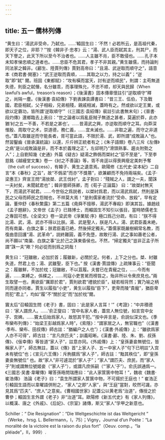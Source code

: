 ```yaml
---
---
---
```

title: 五一 儒林列傳
---




“黄生曰：‘湯武非受命，乃弑也。……’轅固生曰：‘不然！必若所云，是高祖代秦，即天子之位，非耶？’”按《韓非子·忠孝》云：“湯、武人臣而弑其主，刑其尸，而天下譽之，此天下所以至今不治者也。……人主雖不肖，臣不敢侵也。……孔子本未知孝悌忠順之道者也。……忠臣不危其君，孝子不非其親。”黄生雖儒，而持論則同法家之韓非。《酈生、陸賈列傳》賈對高帝曰：“且湯、武逆取而順守之”，語意本《商君書·開塞》：“武王逆取而貴順，……其取之以力，持之以義”；“逆取”即“弑” 爾。班固《東都賦》：“攻有橫而當天，討有逆而順民”，則謂：主苟無道失德，則臣之弑僭，名分雖乖，而事理殊允，不忠不顺，却天與民歸（When lawful’s awful，treason’s reason）；《後漢書》固本傳章懷註引“逆取順守”釋之，尚隔一塵。《後漢書·袁紹傳》下劉表諫袁譚書曰：“昔三王、伍伯，下及戰國，君臣相弑，父子相殺，兄弟相殘，親戚相滅，蓋時有之。然或欲以定王業，或欲以定霸功，皆所謂‘逆取順守’”（《三國志·袁紹傳》裴註引此書無末句）；《晉書·段灼傳》還鄉臨去上表曰：“世之論者以爲亂臣賊子無道之甚者，莫遍於莽，此亦猶‘紂之五一不善，不若是之甚也’。……昔湯武之興，亦逆取而順守之耳。向莽深惟殷、周取守之术，崇道德，務仁義，……宜未滅也。……非取之遍，而守之非道也。”蓋凡取雖逆而守能長者，胥可當此語，不限於湯、武，即所謂“成敗論人”也。然習鑿齒《晉承漢統論》以還，斤斤辨正統者有之；《朱子語類》卷八三斥《左傳》之病“是以成敗論是非，而不本於義理之正”，左邱明乃“滑頭熟事、趨炎附勢之人”；上自劉知幾《史通》外篇《疑古》疑湯之飾僞而桀紂之“惡不至是”，下至李慈銘《越縵堂文集》卷一《紂之不善論》等，胥不肯逕以得喪興廢定美刺予奪（the cult of success），有韓子、黄生之遺意焉。歐陽修《五代史·梁本紀》二自言“本《春秋》之旨”，故“不僞梁”而亦“不獎篡”，欲兼顧而不免持兩端矣。《孟子·梁惠王》齊宣王問“湯放桀、武王伐紂”，孟子對曰：“殘賊之人，謂之一夫，聞誅一夫紂矣，未聞弑君也”；韓非嘗師孫卿，而《荀子·正論篇》 曰：“故桀紂無天下，而湯武不弑君。……今世俗之爲説者，以桀紂爲君，而以湯武爲弑，然則是誅民之父母而師民之怨賊也，不祥莫大焉！”是則儒家者流於“受命、放殺”，早有定論，董仲舒《春秋繁露》第二五篇《堯舜不擅移，湯武不專殺》即演其旨。據趙歧《孟子題辭》，文帝世《孟子》已臵博士，而轅固生不知引以張目，當時陋儒老生之專固可想。《全梁文》卷一梁武帝《淨業賦·序》極口爲己分疏，有曰：“朕不得比湯、武，湯、武亦不得以比朕。湯、武是聖人，朕是凡人。湯、武君臣義未絶，而有南巢、白旗之事；朕君臣義已絶，然後掃定獨夫。”蓋儒家既嚴樹綱常名教，而復曲意回護“湯、武革命”，説終難圓，義不免墮，故敢行湯、武之事如蕭老公者，尚不願以“南巢、白旗之事”比於己之誅東昏侯也。不然，“掃定獨夫”豈非正孟子所謂“誅一夫”歟？何必從而别爲之詞哉！

黄生曰：“冠雖敝，必加於首；履雖新，必關於足。何者，上下之分也。桀、紂雖失道，然君上也；湯、武雖聖，臣下也。” 按《漢書·賈誼傳》上疏陳事云：“臣聞之：履雖鮮，不加於枕；冠雖敝，不以苴履。夫嘗已在貴寵之位，……今而有遍，……束縛之，係緤之，……司寇小吏詈駡而榜笞之，殆非所以令衆庶見也。”兩生取譬一也，黄欲臣“厲節於君”，賈則欲君“禮貌於臣”，疑若相背然；實乃喻之柄同而邊亦同者。賈生以履指“小吏”，黄生以履指“臣下”，吏卑而陵“貴寵”，猶臣卑而犯“君上”，均如“履”不“關於足”而“加於枕”爾。

竇太后“召轅固生問《老子》書，固曰：‘此是家人言耳！’”《考證》：“中井積德曰：‘家人謂庶人。……’俞正燮曰：‘宫中名家人者，蓋宫人無位號，如言宫中女子、宫婢。……竇太后始爲家人，故怒其干犯。’”按中井言是，俞説似深文也。《季布欒布列傳》：“始梁王彭越爲家人時”，《索隱》：“謂家居之人，無官職也”（《漢書·季布、欒布、田叔傳》師古註：“猶編户之人也”）；《漢書·外戚傳》上：“雖欲爲家人亦不可得”，師古註：“言凡庶匹夫”；訓義昭晰。《漢書·酈、陸、朱、劉、叔孫傳》、《佞幸傳》等皆道“家人子”，註意亦同。《外戚傳》上：“皇孫妻妾無號位，皆稱家人子”，師古無註，蓋以《傳》首“上家人子、五一中家人子”句下已明註“入宫未有號位”也；《宣元六王傳》：斥朐臑爲“家人子”，師古註：“黜其秩位”，即“皇孫妻妾無號位” 也。故“家人”非可遽混於“家人子”；“家人”謂匹夫、庶民，而“家人子”則或謂無位號姬妾（“家人子”），或謂凡庶係嗣（“‘家人’子”）。俞氏誤通爲一。《三國志·吴書·韋曜傳》曜答孫晧問瑞應曰：“此人家筐篋中物耳！”，魏收《魏書·崔浩傳》 浩論《老子》曰：“袁生所謂家人筐篋中物，不可揚於王庭也！” 崔浩正引轅固生語而以韋曜語併附之，“家人”之即“人家”，與“王庭”當對，皎然可識，亦見其爲“匹夫”、“庶人”之意矣。《曹相國世家》記蓋公以黄老爲“治道”，傳授之於曹參；轅固生言外謂《老子》非“治道”耳。歐陽修《新五代史》有《家人列傳》，以概漢、唐之《外戚》、《后妃》、《宗室》諸傳，斯又“家人”孚甲之新意也。

Schiller：“ Die Resignation”：“Die Weltgeschichte ist das Weltgericht ” （Werke，hrsg. L. Bellermann，I，75）；Vigny，Journal d’un Poète：“La moralité de la victoire est la raison du plus fort”（Oeuv. comp.，“la pléiade”，II，999）.
